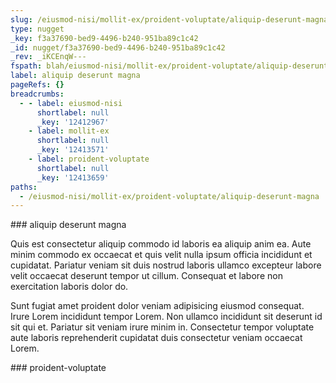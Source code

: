 ```yaml
---
slug: /eiusmod-nisi/mollit-ex/proident-voluptate/aliquip-deserunt-magna
type: nugget
_key: f3a37690-bed9-4496-b240-951ba89c1c42
_id: nugget/f3a37690-bed9-4496-b240-951ba89c1c42
_rev: _iKCEnqW---
fspath: blah/eiusmod-nisi/mollit-ex/proident-voluptate/aliquip-deserunt-magna.md
label: aliquip deserunt magna
pageRefs: {}
breadcrumbs:
  - - label: eiusmod-nisi
      shortlabel: null
      _key: '12412967'
    - label: mollit-ex
      shortlabel: null
      _key: '12413571'
    - label: proident-voluptate
      shortlabel: null
      _key: '12413659'
paths:
  - /eiusmod-nisi/mollit-ex/proident-voluptate/aliquip-deserunt-magna
---
```


<NuggetArea>
<Nugget slug="/eiusmod-nisi/mollit-ex/proident-voluptate/aliquip-deserunt-magna" type="nugget" _key="f3a37690-bed9-4496-b240-951ba89c1c42" _id="nugget/f3a37690-bed9-4496-b240-951ba89c1c42" _rev="_iKCEnqW---" fspath="blah/eiusmod-nisi/mollit-ex/proident-voluptate/aliquip-deserunt-magna.md" label="aliquip deserunt magna" paths="/eiusmod-nisi/mollit-ex/proident-voluptate/aliquip-deserunt-magna">
<NuggetBody>
### aliquip deserunt magna

Quis est consectetur aliquip commodo id laboris ea aliquip anim ea. Aute minim commodo ex occaecat et quis velit nulla ipsum officia incididunt et cupidatat. Pariatur veniam sit duis nostrud laboris ullamco excepteur labore velit occaecat deserunt tempor ut cillum. Consequat et labore non exercitation laboris dolor do.

Sunt fugiat amet proident dolor veniam adipisicing eiusmod consequat. Irure Lorem incididunt tempor Lorem. Non ullamco incididunt sit deserunt id sit qui et. Pariatur sit veniam irure minim in. Consectetur tempor voluptate aute laboris reprehenderit cupidatat duis consectetur veniam occaecat Lorem.

</NuggetBody>
<Breadcrumbs>
<Crumbs>
<Crumb _key="12412967" label="eiusmod-nisi" /><Crumb _key="12413571" label="mollit-ex" /><Crumb _key="12413659" label="proident-voluptate" />
</Crumbs>
</Breadcrumbs>
</Nugget>

<NuggetsInbound>
</NuggetsInbound>
<NuggetsOutbound>
</NuggetsOutbound>
</NuggetArea>
<PassagesInbound>
<Passage direction="inbound" type="passage" _key="12413659" _id="passage/12413659" _rev="_iKCEnqS--A" label="proident-voluptate" passage="proident-voluptate" fspath="blah/eiusmod-nisi/mollit-ex/proident-voluptate" paths="/eiusmod-nisi/mollit-ex/proident-voluptate" slug="/eiusmod-nisi/mollit-ex/proident-voluptate">
<NuggetBody>
### proident-voluptate

</NuggetBody>
<Breadcrumbs>
<Crumbs>
<Crumb _key="12412967" label="eiusmod-nisi" /><Crumb _key="12413571" label="mollit-ex" />
</Crumbs>
</Breadcrumbs>
</Passage>

</PassagesInbound>
<PassagesOutbound>
</PassagesOutbound>